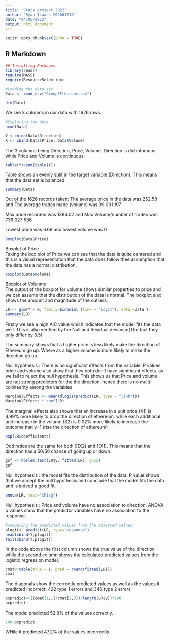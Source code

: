 ---
title: "Stats project 2022"
author: "Ryan Isaacs 202001716"
date: "04/05/2022"
output: html_document
---

```{r setup, include=FALSE}
knitr::opts_chunk$set(echo = TRUE)
```

## R Markdown

```{r packages, message=FALSE}


## Installing Packages
library(readr)
require(MASS)
require(ResourceSelection)


```


```{r Loading data,message=FALSE}

#Loading the data set
Data <- read_csv("Group5Ethereum.csv")

```

```{r EDA}

dim(Data)

```
We see 3 columns in our data with 1626 rows. 

```{r EDA1}

#Exploring the data
head(Data)

Y <-cbind(Data$Direction)
X <- cbind(Data$Price, Data$Volume)

```

The 3 columns being Direction, Price, Volume. Direction is dichotomous while Price and Volume is continuous.


```{r EDA2}

table(Y)/sum(table(Y))

```
Table shows an evenly split in the target variable (Direction). This means that the data set is balanced.


```{r EDA3}

summary(Data)

```
Out of the 1626 records taken:
The average price in the data was 252.58 and 
The average trades made (volume) was 39 091 197

Max price recorded was 1386.02 and 
Max Volume/number of trades was 736 027 536

Lowest price was 6.69 and lowest volume was 0


```{r boxplotPrice}

boxplot(Data$Price)

```
Boxplot of Price         
Taking the box plot of Price we can see that the data is quite centered and this is a visual representation that the data does follow thee assumption that the data has a normal distribution.


```{r boxplotVolume}

boxplot(Data$Volume)

```
Boxplot of Volunme             
The output of the boxplot for volume shows similar properties to price and we can assume that the distribution of the data is normal. The boxplot also shows the amount and magnitude of the outliers.

```{r Parameters of Logistic Regression model}
LR <- glm(Y ~ X, family=binomial (link = "logit"), data =Data )
summary(LR) 
```

Firstly we see a high AIC value which indicates that the model fits the data well. This is also verified by the Null and Residual deviance(The fact they only differ by 3.5)

The summary shows that a higher price is less likely make the direction of Ethereum go up. Where as a higher volume is more likely to make the direction go up.

Null hypothesis : There is no significant effects from the variable. 
P values price and volume also show that they both don't have significant effects. as we fail to reject the null hypothesis. This shows us that Price and volume are not strong predictors for the the direction. hence there is no multi-collinearity among the variables


```{r Marginal Effects}

MarginalEffects <- mean(dlogis(predict(LR, type = "link")))
MarginalEffects * coef(LR)

```

The marginal effects also shows that an increase in a unit price (X1) is 4.99% more likely to drop the direction of ethereum. 
while each additional unit increase in the volume (X2) is 0.02% more likely to increase the outcome that y=1 (rise the direction of ethereum)

```{r Odd rations}

exp(LR$coefficients)

```

Odd ratios are the same for both 0(X2) and 1(X1). This means that the direction has a 50/50 chance of going up or down.

```{r Goodness of Fit}

gof <- hoslem.test(LR$y, fitted(LR), g=15)
gof

```
Null hypothesis : the model fits the distribution of the data.
P value shows that we accept the null hypothesis and conclude that the model fits the data and is indeed a good fit.

```{r ANOVA}

anova(LR, test="Chisq")

```
Null hypothesis : Price and volume have no association to direction.
ANOVA p values show that the predictor variables have no association to the response.


```{r predictions}

#comparing the predicted values from the observed values
plogit<- predict(LR, type="response")
head(cbind(Y,plogit))
tail(cbind(Y,plogit))

```

In the code above the first column shows the true value of the direction while the second column shows the calculated predicted values from the logistic regression model.

```{r confusion matrix}

cmat<-table(true = Y, pred = round(fitted(LR))) 
cmat

```
The diagonals show the correctly predicted values as well as the values it predicted incorrect.
422 type 1 errors and 346 type 2 errors

```{r correct predictions}

pcpredict<-((cmat[1,1]+cmat[2,2])/length(LR$y))*100
pcpredict

```

The model predicted 52.8% of the values correctly.

```{r Incorrect predictions}

100-pcpredict

```
WHile it predicted 47.2% of the values incorrectly.















